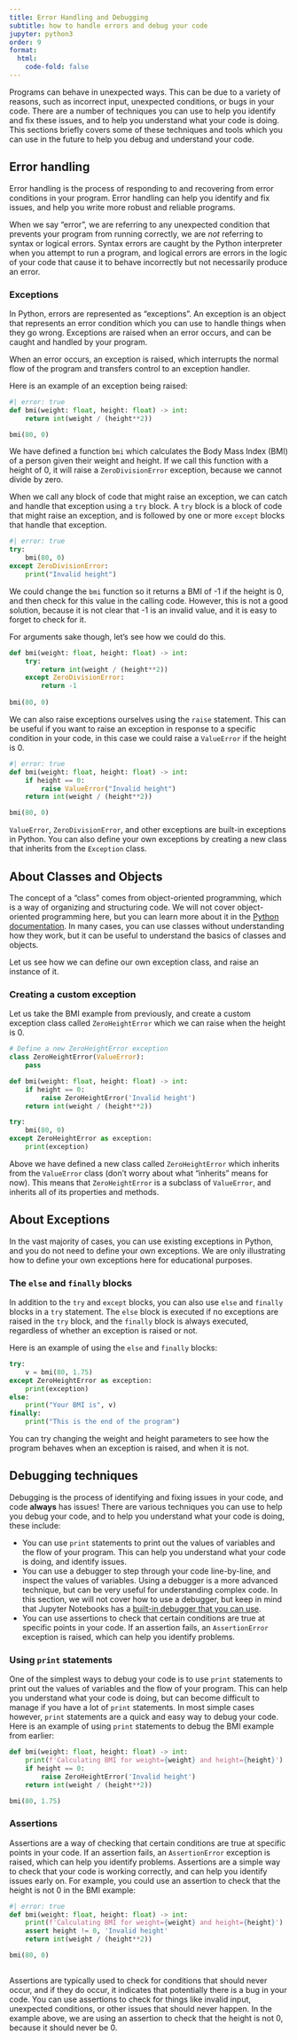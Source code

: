 ```yaml
---
title: Error Handling and Debugging
subtitle: how to handle errors and debug your code
jupyter: python3
order: 9
format:
  html:
    code-fold: false
---
```



Programs can behave in unexpected ways. This can be due to a variety of reasons, such as incorrect input, unexpected conditions, or bugs in your code. There are a number of techniques you can use to help you identify and fix these issues, and to help you understand what your code is doing. This sections briefly covers some of these techniques and tools which you can use in the future to help you debug and understand your code.


## Error handling

Error handling is the process of responding to and recovering from error conditions in your program. Error handling can help you identify and fix issues, and help you write more robust and reliable programs.

When we say "error", we are referring to any unexpected condition that prevents your program from running correctly, we are *not* referring to syntax or logical errors. Syntax errors are caught by the Python interpreter when you attempt to run a program, and logical errors are errors in the logic of your code that cause it to behave incorrectly but not necessarily produce an error.

### Exceptions

In Python, errors are represented as "exceptions". An exception is an object that represents an error condition which you can use to handle things when they go wrong. Exceptions are raised when an error occurs, and can be caught and handled by your program.

When an error occurs, an exception is raised, which interrupts the normal flow of the program and transfers control to an exception handler.

Here is an example of an exception being raised:

```python
#| error: true
def bmi(weight: float, height: float) -> int:
    return int(weight / (height**2))

bmi(80, 0)
```

We have defined a function `bmi` which calculates the Body Mass Index (BMI) of a person given their weight and height. If we call this function with a height of 0, it will raise a `ZeroDivisionError` exception, because we cannot divide by zero.

When we call any block of code that might raise an exception, we can catch and handle that exception using a `try` block. A `try` block is a block of code that might raise an exception, and is followed by one or more `except` blocks that handle that exception.

```python
#| error: true
try:
    bmi(80, 0)
except ZeroDivisionError:
    print("Invalid height")
```

We could change the `bmi` function so it returns a BMI of -1 if the height is 0, and then check for this value in the calling code. However, this is not a good solution, because it is not clear that -1 is an invalid value, and it is easy to forget to check for it.

For arguments sake though, let's see how we could do this.

```python
def bmi(weight: float, height: float) -> int:
    try:
        return int(weight / (height**2))
    except ZeroDivisionError:
        return -1
    
bmi(80, 0)
```

We can also raise exceptions ourselves using the `raise` statement. This can be useful if you want to raise an exception in response to a specific condition in your code, in this case we could raise a `ValueError` if the height is 0.

```python
#| error: true
def bmi(weight: float, height: float) -> int:
    if height == 0:
        raise ValueError("Invalid height")
    return int(weight / (height**2))

bmi(80, 0)
```

`ValueError`, `ZeroDivisionError`, and other exceptions are built-in exceptions in Python. You can also define your own exceptions by creating a new class that inherits from the `Exception` class.

:::{.callout-note}
## About Classes and Objects

The concept of a "class" comes from object-oriented programming, which is a way of organizing and structuring code. We will not cover object-oriented programming here, but you can learn more about it in the [Python documentation](https://docs.python.org/3/tutorial/classes.html). In many cases, you can use classes without understanding how they work, but it can be useful to understand the basics of classes and objects.
:::

Let us see how we can define our own exception class, and raise an instance of it.

### Creating a custom exception

Let us take the BMI example from previously, and create a custom exception class called `ZeroHeightError` which we can raise when the height is 0.

```python
# Define a new ZeroHeightError exception
class ZeroHeightError(ValueError):
    pass

def bmi(weight: float, height: float) -> int:
    if height == 0:
        raise ZeroHeightError('Invalid height')
    return int(weight / (height**2))

try:
    bmi(80, 0)
except ZeroHeightError as exception:
    print(exception)
```

Above we have defined a new class called `ZeroHeightError` which inherits from the `ValueError` class (don't worry about what "inherits" means for now). This means that `ZeroHeightError` is a subclass of `ValueError`, and inherits all of its properties and methods.

:::{.callout-note}
## About Exceptions

In the vast majority of cases, you can use existing exceptions in Python, and you do not need to define your own exceptions. We are only illustrating how to define your own exceptions here for educational purposes.
:::

### The `else` and `finally` blocks

In addition to the `try` and `except` blocks, you can also use `else` and `finally` blocks in a `try` statement. The `else` block is executed if no exceptions are raised in the `try` block, and the `finally` block is always executed, regardless of whether an exception is raised or not.

Here is an example of using the `else` and `finally` blocks:

```python
try:
    v = bmi(80, 1.75)
except ZeroHeightError as exception:
    print(exception)
else:
    print("Your BMI is", v)
finally:
    print("This is the end of the program")
```

You can try changing the weight and height parameters to see how the program behaves when an exception is raised, and when it is not.

## Debugging techniques

Debugging is the process of identifying and fixing issues in your code, and code **always** has issues! There are various techniques you can use to help you debug your code, and to help you understand what your code is doing, these include:

- You can use `print` statements to print out the values of variables and the flow of your program. This can help you understand what your code is doing, and identify issues.
- You can use a debugger to step through your code line-by-line, and inspect the values of variables. Using a debugger is a more advanced technique, but can be very useful for understanding complex code. In this section, we will not cover how to use a debugger, but keep in mind that Jupyter Notebooks has a [built-in debugger that you can use](https://jupyterlab.readthedocs.io/en/stable/user/debugger.html).
- You can use assertions to check that certain conditions are true at specific points in your code. If an assertion fails, an `AssertionError` exception is raised, which can help you identify problems.

### Using `print` statements

One of the simplest ways to debug your code is to use `print` statements to print out the values of variables and the flow of your program. This can help you understand what your code is doing, but can become difficult to manage if you have a lot of `print` statements. In most simple cases however, `print` statements are a quick and easy way to debug your code. Here is an example of using `print` statements to debug the BMI example from earlier:

```python
def bmi(weight: float, height: float) -> int:
    print(f'Calculating BMI for weight={weight} and height={height}')
    if height == 0:
        raise ZeroHeightError('Invalid height')
    return int(weight / (height**2))

bmi(80, 1.75)
```

### Assertions

Assertions are a way of checking that certain conditions are true at specific points in your code. If an assertion fails, an `AssertionError` exception is raised, which can help you identify problems. Assertions are a simple way to check that your code is working correctly, and can help you identify issues early on. For example, you could use an assertion to check that the height is not 0 in the BMI example:

```python
#| error: true
def bmi(weight: float, height: float) -> int:
    print(f'Calculating BMI for weight={weight} and height={height}')
    assert height != 0, 'Invalid height'
    return int(weight / (height**2))

bmi(80, 0)
    
```

Assertions are typically used to check for conditions that should never occur, and if they do occur, it indicates that potentially there is a bug in your code. You can use assertions to check for things like invalid input, unexpected conditions, or other issues that should never happen. In the example above, we are using an assertion to check that the height is not 0, because it should never be 0.

